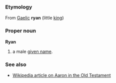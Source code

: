 ===Etymology===

From [[Gaelic]] '''ryan''' (little [[king]])

===Proper noun===
'''Ryan'''

# a male [[given name]].

===See also===
*[[w:Ryan|Wikipedia article on Aaron in the Old Testament]]